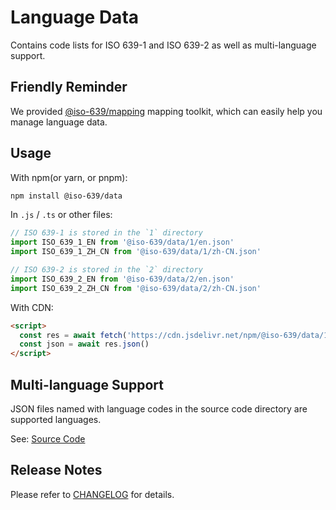 # Language Data

Contains code lists for ISO 639-1 and ISO 639-2 as well as multi-language support.

## Friendly Reminder

We provided [@iso-639/mapping](https://github.com/ISO-639/language-code/tree/main/packages/mapping) mapping toolkit, which can easily help you manage language data.

## Usage

With npm(or yarn, or pnpm):

```bash
npm install @iso-639/data
```

In `.js` / `.ts` or other files:

```ts
// ISO 639-1 is stored in the `1` directory
import ISO_639_1_EN from '@iso-639/data/1/en.json'
import ISO_639_1_ZH_CN from '@iso-639/data/1/zh-CN.json'

// ISO 639-2 is stored in the `2` directory
import ISO_639_2_EN from '@iso-639/data/2/en.json'
import ISO_639_2_ZH_CN from '@iso-639/data/2/zh-CN.json'
```

With CDN:

```html
<script>
  const res = await fetch('https://cdn.jsdelivr.net/npm/@iso-639/data/1/en.json')
  const json = await res.json()
</script>
```

## Multi-language Support

JSON files named with language codes in the source code directory are supported languages.

See: [Source Code](https://github.com/ISO-639/language-code/tree/main/packages/data)

## Release Notes

Please refer to [CHANGELOG](https://github.com/ISO-639/language-code/tree/main/packages/data/CHANGELOG.md) for details.
